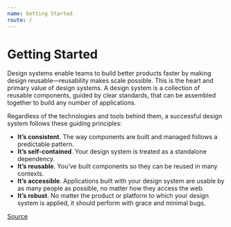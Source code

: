 ```yaml
---
name: Getting Started
route: /
---
```


# Getting Started

Design systems enable teams to build better products faster by making design reusable—reusability makes scale possible. This is the heart and primary value of design systems. A design system is a collection of reusable components, guided by clear standards, that can be assembled together to build any number of applications.

Regardless of the technologies and tools behind them, a successful design system follows these guiding principles:

-   **It’s consistent**. The way components are built and managed follows a predictable pattern.
-   **It’s self-contained**. Your design system is treated as a standalone dependency.
-   **It’s reusable**. You’ve built components so they can be reused in many contexts.
-   **It’s accessible**. Applications built with your design system are usable by as many people as possible, no matter how they access the web.
-   **It’s robust**. No matter the product or platform to which your design system is applied, it should perform with grace and minimal bugs.

[Source](https://www.designbetter.co/design-systems-handbook)
